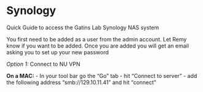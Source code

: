 # Synology

Quick Guide to access the Gatins Lab Synology NAS system

You first need to be added as a user from the admin account. Let Remy know if you want to be added. Once you are added you will get an email asking you to set up your new password

*Option 1:*
Connect to NU VPN

**On a MAC:**
- In your tool bar go the "Go" tab
- hit "Connect to server"
- add the following address "smb://129.10.11.41" and hit "connect"

